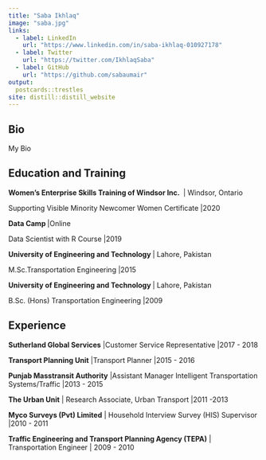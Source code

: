 ```yaml
---
title: "Saba Ikhlaq"
image: "saba.jpg"
links:
  - label: LinkedIn
    url: "https://www.linkedin.com/in/saba-ikhlaq-010927178"
  - label: Twitter
    url: "https://twitter.com/IkhlaqSaba"
  - label: GitHub
    url: "https://github.com/sabaumair"
output:
  postcards::trestles
site: distill::distill_website
---
```




## Bio

My Bio

## Education and Training

**Women’s Enterprise Skills Training of Windsor Inc. ** | Windsor, Ontario

Supporting Visible Minority Newcomer Women Certificate |2020

**Data Camp ** |Online

Data Scientist with R Course  |2019

**University of Engineering and Technology ** | Lahore, Pakistan

M.Sc.Transportation Engineering |2015

**University of Engineering and Technology ** | Lahore, Pakistan

B.Sc. (Hons) Transportation Engineering |2009



## Experience

**Sutherland Global Services** |Customer Service Representative |2017 - 2018

**Transport Planning Unit** |Transport Planner  |2015 - 2016

**Punjab Masstransit Authority** |Assistant Manager Intelligent Transportation Systems/Traffic  |2013 - 2015

**The Urban Unit** | Research Associate, Urban Transport  |2011 -2013

**Myco Surveys (Pvt) Limited** | Household Interview Survey (HIS) Supervisor  |2010 - 2011

**Traffic Engineering and Transport Planning Agency (TEPA)** | Transportation Engineer  | 2009 - 2010


